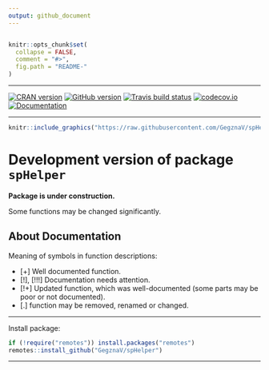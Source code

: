 ```yaml
---
output: github_document
---
```


<!-- --- -->
<!-- output: -->
<!--   md_document: -->
<!--     variant: markdown_github -->
<!-- --- -->
```r

```



<!-- README.md is generated from README.Rmd. Please edit that file -->
 
```r
knitr::opts_chunk$set(
  collapse = FALSE,
  comment = "#>",
  fig.path = "README-"
)
```

***

<!-- badges: start -->
[![CRAN version](http://www.r-pkg.org/badges/version/spHelper)](http://cran.rstudio.com/web/packages/spHelper/index.html)
[![GitHub version](https://img.shields.io/badge/GitHub-v`r packageVersion("spHelper")`-brightgreen.svg)](https://github.com/GegznaV/spHelper)
[![Travis build status](https://travis-ci.com/GegznaV/spHelper.svg?branch=master)](https://travis-ci.com/GegznaV/spHelper)
[![codecov.io](https://codecov.io/github/GegznaV/spHelper/coverage.svg?branch=master)](https://codecov.io/github/GegznaV/spHelper?branch=master)
[![Documentation](https://img.shields.io/badge/Documentation-`r gsub('-', '--', Sys.Date())`-yellowgreen.svg)](/commits/master)
<!-- badges: end -->

***


```r
knitr::include_graphics("https://raw.githubusercontent.com/GegznaV/spHelper/master/docs/logo.png")
```


Development version of package `spHelper` 
==========================================


**Package is under construction.**

Some functions may be changed significantly.

About Documentation
--------------------

Meaning of symbols in function descriptions:

- [+] Well documented function.
- [!], [!!!] Documentation needs attention.
- [!+] Updated function, which was well-documented (some parts may be poor or not documented).
- [.] function may be removed, renamed or changed.


* * *

Install package:

```r
if (!require("remotes")) install.packages("remotes")
remotes::install_github("GegznaV/spHelper")
```


* * *

 <p align="right"> </p>    


 

